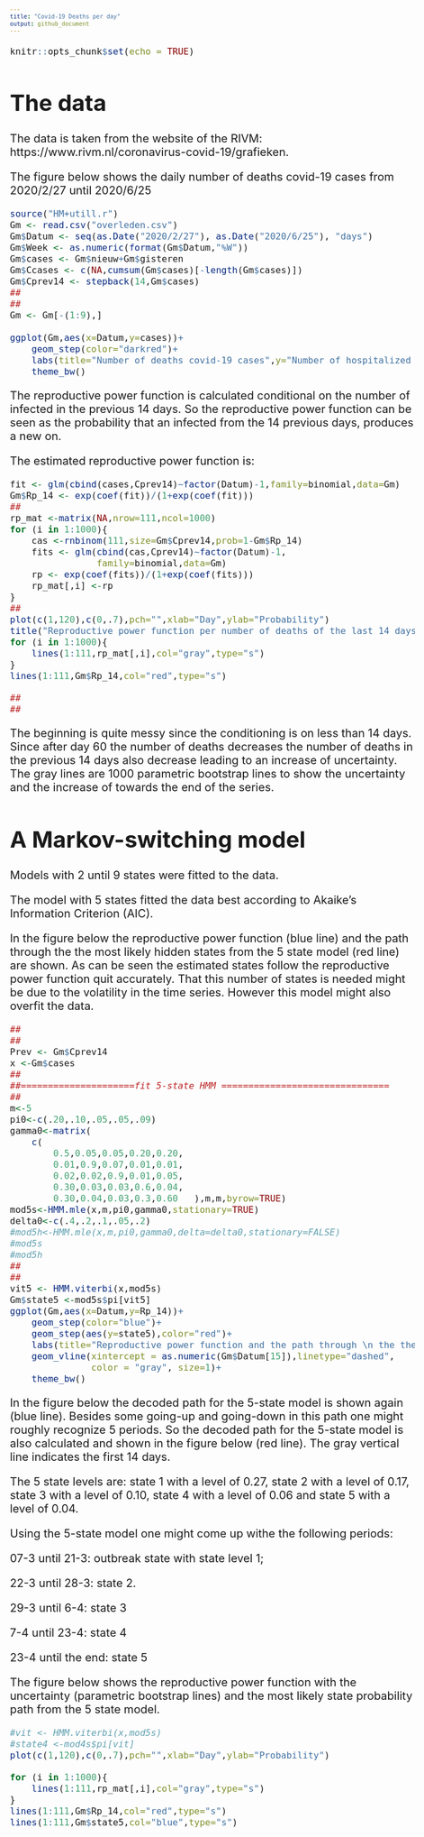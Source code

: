 ```yaml
---
title: "Covid-19 Deaths per day"
output: github_document
---
```


```r
knitr::opts_chunk$set(echo = TRUE)
```
<style type="text/css">
body, td {
   font-size: 20px;
}
code.r{
  font-size: 16px;
}
pre {
  font-size: 12px
}
</style>




# The data
The data is taken from the website of the RIVM: https://www.rivm.nl/coronavirus-covid-19/grafieken.

The figure below shows the daily number of deaths covid-19 cases from 2020/2/27 until 2020/6/25

```r
source("HM+utill.r")
Gm <- read.csv("overleden.csv")
Gm$Datum <- seq(as.Date("2020/2/27"), as.Date("2020/6/25"), "days")
Gm$Week <- as.numeric(format(Gm$Datum,"%W"))
Gm$cases <- Gm$nieuw+Gm$gisteren
Gm$Ccases <- c(NA,cumsum(Gm$cases)[-length(Gm$cases)])
Gm$Cprev14 <- stepback(14,Gm$cases)
##
##
Gm <- Gm[-(1:9),]
```

```r

ggplot(Gm,aes(x=Datum,y=cases))+
    geom_step(color="darkred")+
    labs(title="Number of deaths covid-19 cases",y="Number of hospitalized cases",x="Date")+
    theme_bw()
```

The reproductive power function is calculated conditional on the number of infected in the previous 14 days. 
So the reproductive power function can be seen as the probability that an infected from the 14 previous days, produces a new on.


The estimated reproductive power function is:

```r
fit <- glm(cbind(cases,Cprev14)~factor(Datum)-1,family=binomial,data=Gm)
Gm$Rp_14 <- exp(coef(fit))/(1+exp(coef(fit)))
##
rp_mat <-matrix(NA,nrow=111,ncol=1000)
for (i in 1:1000){ 
    cas <-rnbinom(111,size=Gm$Cprev14,prob=1-Gm$Rp_14)
    fits <- glm(cbind(cas,Cprev14)~factor(Datum)-1,
                family=binomial,data=Gm)
    rp <- exp(coef(fits))/(1+exp(coef(fits)))
    rp_mat[,i] <-rp
}
##
plot(c(1,120),c(0,.7),pch="",xlab="Day",ylab="Probability")
title("Reproductive power function per number of deaths of the last 14 days")
for (i in 1:1000){
    lines(1:111,rp_mat[,i],col="gray",type="s")
}
lines(1:111,Gm$Rp_14,col="red",type="s")

##
##
```

The beginning is quite messy since the conditioning is on less than 14 days. Since after day 60 the number of deaths decreases the number of deaths in the previous 14 days also decrease leading to an increase of uncertainty. The gray lines are 1000 parametric bootstrap lines to show the uncertainty and the increase of towards the end of the series. 


# A Markov-switching model


Models with 2 until 9 states were fitted to the data. 

The model with 5 states fitted the data best according to Akaike's Information Criterion (AIC). 

In the figure below the reproductive power function (blue line) and the path through the the most likely hidden states from the 5 state model (red line) are shown. As can be seen the estimated states follow the reproductive power function quit accurately. That this number of states is needed might be due to the volatility in the time series. However this model might also overfit the data.

```r
##
##
Prev <- Gm$Cprev14
x <-Gm$cases
##
##=====================fit 5-state HMM ===============================
##
m<-5
pi0<-c(.20,.10,.05,.05,.09)
gamma0<-matrix(
    c(
        0.5,0.05,0.05,0.20,0.20,
        0.01,0.9,0.07,0.01,0.01,
        0.02,0.02,0.9,0.01,0.05,
        0.30,0.03,0.03,0.6,0.04,
        0.30,0.04,0.03,0.3,0.60   ),m,m,byrow=TRUE)
mod5s<-HMM.mle(x,m,pi0,gamma0,stationary=TRUE)
delta0<-c(.4,.2,.1,.05,.2)
#mod5h<-HMM.mle(x,m,pi0,gamma0,delta=delta0,stationary=FALSE)
#mod5s 
#mod5h
##
##
vit5 <- HMM.viterbi(x,mod5s)
Gm$state5 <-mod5s$pi[vit5]
ggplot(Gm,aes(x=Datum,y=Rp_14))+
    geom_step(color="blue")+
    geom_step(aes(y=state5),color="red")+
    labs(title="Reproductive power function and the path through \n the the most likely hidden states from the 5 state model",y="Probabilit",x="Date")+
    geom_vline(xintercept = as.numeric(Gm$Datum[15]),linetype="dashed",
               color = "gray", size=1)+
    theme_bw()
```

In the figure below the decoded path for the 5-state model is shown again (blue line). Besides some going-up and going-down in this path one might roughly recognize 5 periods. So the decoded path for the 5-state model is also calculated and shown in the figure below (red line). The gray vertical line indicates the first 14 days.

The 5 state levels are: state 1 with a level of 0.27, state 2 with a level of 0.17, state 3 with a level of 0.10, state 4 with a level of 0.06 and state 5 with a level of 0.04.

Using the 5-state model one might come up withe the following periods:


07-3 until 21-3: outbreak state with state level 1; 

22-3 until 28-3: state 2.

29-3 until 6-4: state 3

7-4 until 23-4: state 4

23-4 until the end: state 5

The figure below shows the reproductive power function with the uncertainty (parametric bootstrap lines) and the most likely state probability path from the 5 state model.


```r
#vit <- HMM.viterbi(x,mod5s)
#state4 <-mod4s$pi[vit]
plot(c(1,120),c(0,.7),pch="",xlab="Day",ylab="Probability")

for (i in 1:1000){
    lines(1:111,rp_mat[,i],col="gray",type="s")
}
lines(1:111,Gm$Rp_14,col="red",type="s")
lines(1:111,Gm$state5,col="blue",type="s")

```

